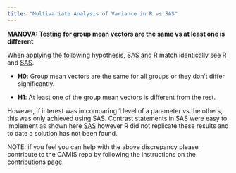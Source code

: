 ```yaml
---
title: "Multivariate Analysis of Variance in R vs SAS"
---
```


**MANOVA: Testing for group mean vectors are the same vs at least one is different**

When applying the following hypothesis, SAS and R match identically see [R](..R/manova.qmd) and [SAS](..SAS/manova.qmd).

-   **H0**: Group mean vectors are the same for all groups or they don't differ significantly.

-   **H1**: At least one of the group mean vectors is different from the rest.

However, if interest was in comparing 1 level of a parameter vs the others, this was only achieved using SAS. Contrast statements in SAS were easy to implement as shown here [SAS](..SAS/manova.qmd) however R did not replicate these results and to date a solution has not been found.

NOTE: if you feel you can help with the above discrepancy please contribute to the CAMIS repo by following the instructions on the [contributions page](../contribution.qmd).
